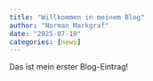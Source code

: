 ```yaml
---
title: "Willkommen in meinem Blog"
author: "Norman Markgraf"
date: "2025-07-19"
categories: [news]
---
```


Das ist mein erster Blog-Eintrag!
